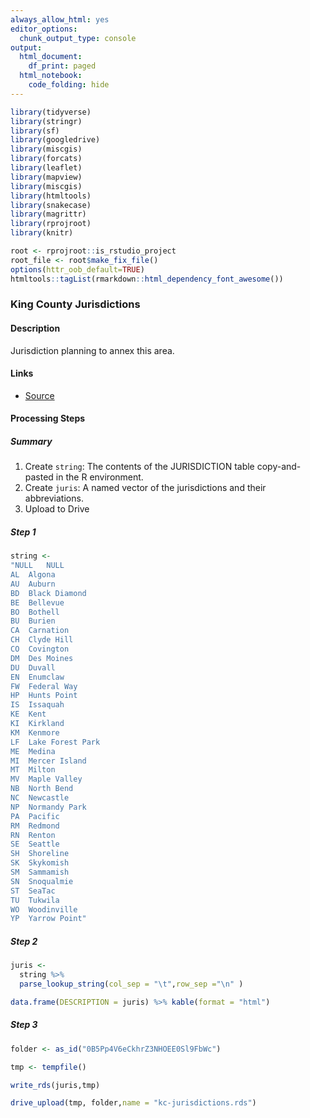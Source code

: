 ```yaml
--- 
always_allow_html: yes
editor_options:
  chunk_output_type: console
output:
  html_document:
    df_print: paged
  html_notebook:
    code_folding: hide
---
```


```r
library(tidyverse)
library(stringr)
library(sf)
library(googledrive)
library(miscgis)
library(forcats)
library(leaflet)
library(mapview)
library(miscgis)
library(htmltools)
library(snakecase)
library(magrittr)
library(rprojroot)
library(knitr)

root <- rprojroot::is_rstudio_project
root_file <- root$make_fix_file()
options(httr_oob_default=TRUE) 
htmltools::tagList(rmarkdown::html_dependency_font_awesome())
```

### King County Jurisdictions

#### Description {-}

Jurisdiction planning to annex this area. 

#### Links {-}
  - [Source <i class="fa fa-external-link"></i>](http://www5.kingcounty.gov/sdc/Metadata.aspx?Layer=public_parcels) 
   

#### Processing Steps {-}
##### Summary {-}

  1. Create `string`: The contents of the JURISDICTION table copy-and-pasted in the R environment.
  2. Create `juris`: A named vector of the jurisdictions and their abbreviations.
  3. Upload to Drive
  
##### Step 1 {-}

```r

string <- 
"NULL	NULL
AL	Algona
AU	Auburn
BD	Black Diamond
BE	Bellevue
BO	Bothell
BU	Burien
CA	Carnation
CH	Clyde Hill
CO	Covington
DM	Des Moines
DU	Duvall
EN	Enumclaw
FW	Federal Way
HP	Hunts Point
IS	Issaquah
KE	Kent
KI	Kirkland
KM	Kenmore
LF	Lake Forest Park
ME	Medina
MI	Mercer Island
MT	Milton
MV	Maple Valley
NB	North Bend
NC	Newcastle
NP	Normandy Park
PA	Pacific
RM	Redmond
RN	Renton
SE	Seattle
SH	Shoreline
SK	Skykomish
SM	Sammamish
SN	Snoqualmie
ST	SeaTac
TU	Tukwila
WO	Woodinville
YP	Yarrow Point"


```

##### Step 2 {-}

```r

juris <- 
  string %>% 
  parse_lookup_string(col_sep = "\t",row_sep ="\n" )

data.frame(DESCRIPTION = juris) %>% kable(format = "html")
```

##### Step 3 {-}

```r
folder <- as_id("0B5Pp4V6eCkhrZ3NHOEE0Sl9FbWc")

tmp <- tempfile()

write_rds(juris,tmp)

drive_upload(tmp, folder,name = "kc-jurisdictions.rds")
```
